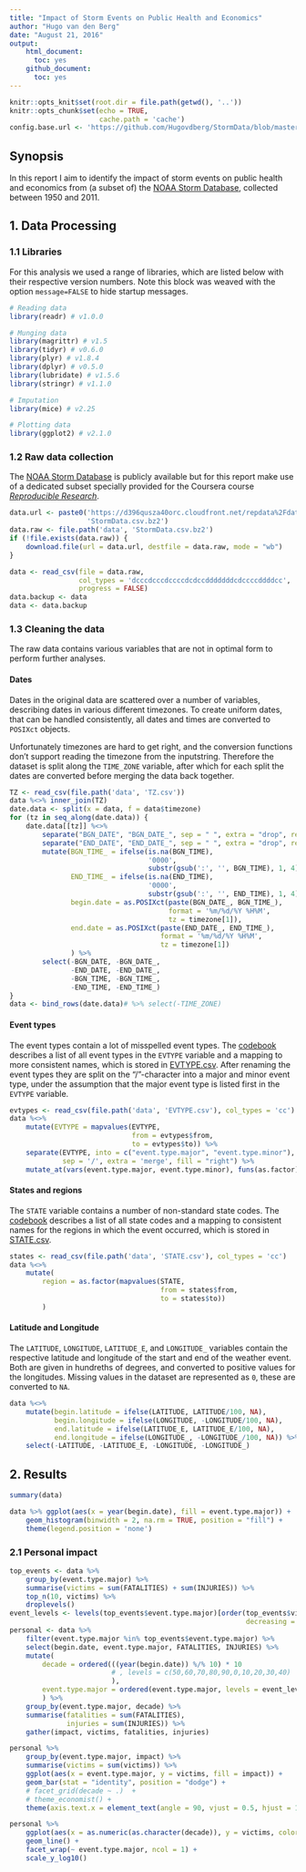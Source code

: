 ```yaml
---
title: "Impact of Storm Events on Public Health and Economics"
author: "Hugo van den Berg"
date: "August 21, 2016"
output: 
    html_document:
      toc: yes
    github_document:
      toc: yes
---
```


```r
knitr::opts_knit$set(root.dir = file.path(getwd(), '..'))
knitr::opts_chunk$set(echo = TRUE,
                      cache.path = 'cache')
config.base.url <- 'https://github.com/Hugovdberg/StormData/blob/master/'
```

## Synopsis

In this report I aim to identify the impact of storm events on public health
and economics from (a subset of) the [NOAA Storm Database][1], collected
between 1950 and 2011.


## 1. Data Processing

### 1.1 Libraries

For this analysis we used a range of libraries, which are listed below with
their respective version numbers.
Note this block was weaved with the option `message=FALSE` to hide startup
messages.

```r
# Reading data
library(readr) # v1.0.0

# Munging data
library(magrittr) # v1.5
library(tidyr) # v0.6.0
library(plyr) # v1.8.4
library(dplyr) # v0.5.0
library(lubridate) # v1.5.6
library(stringr) # v1.1.0

# Imputation
library(mice) # v2.25

# Plotting data
library(ggplot2) # v2.1.0
```

### 1.2 Raw data collection

The [NOAA Storm Database][1] is publicly available but for this report make use
of a dedicated subset specially provided for the Coursera course *[Reproducible
Research][2]*.

```r
data.url <- paste0('https://d396qusza40orc.cloudfront.net/repdata%2Fdata%2F',
                   'StormData.csv.bz2')
data.raw <- file.path('data', 'StormData.csv.bz2')
if (!file.exists(data.raw)) {
    download.file(url = data.url, destfile = data.raw, mode = "wb")
}

data <- read_csv(file = data.raw,
                 col_types = 'dcccdcccdccccdcdccdddddddcdccccddddcc',
                 progress = FALSE)
data.backup <- data
data <- data.backup
```

### 1.3 Cleaning the data

The raw data contains various variables that are not in optimal form to perform
further analyses.

#### Dates

Dates in the original data are scattered over a number of variables, describing
dates in various different timezones.
To create uniform dates, that can be handled consistently, all dates and times
are converted to `POSIXct` objects.

Unfortunately timezones are hard to get right, and the conversion functions
don't support reading the timezone from the inputstring.
Therefore the dataset is split along the `TIME_ZONE` variable, after which for
each split the dates are converted before merging the data back together.

```r
TZ <- read_csv(file.path('data', 'TZ.csv'))
data %<>% inner_join(TZ)
date.data <- split(x = data, f = data$timezone)
for (tz in seq_along(date.data)) {
    date.data[[tz]] %<>%
        separate("BGN_DATE", "BGN_DATE_", sep = " ", extra = "drop", remove = F) %>%
        separate("END_DATE", "END_DATE_", sep = " ", extra = "drop", remove = F) %>%
        mutate(BGN_TIME_ = ifelse(is.na(BGN_TIME),
                                  '0000',
                                  substr(gsub(':', '', BGN_TIME), 1, 4)),
               END_TIME_ = ifelse(is.na(END_TIME),
                                  '0000',
                                  substr(gsub(':', '', END_TIME), 1, 4)),
               begin.date = as.POSIXct(paste(BGN_DATE_, BGN_TIME_),
                                       format = '%m/%d/%Y %H%M',
                                       tz = timezone[1]),
               end.date = as.POSIXct(paste(END_DATE_, END_TIME_),
                                     format = '%m/%d/%Y %H%M',
                                     tz = timezone[1])
               ) %>%
        select(-BGN_DATE, -BGN_DATE_,
               -END_DATE, -END_DATE_,
               -BGN_TIME, -BGN_TIME_,
               -END_TIME, -END_TIME_)
}
data <- bind_rows(date.data)# %>% select(-TIME_ZONE)
```

#### Event types

The event types contain a lot of misspelled event types.
The [codebook][3] describes a list of all event types in the `EVTYPE` variable
and a mapping to more consistent names, which is stored in 
[EVTYPE.csv][4].
After renaming the event types they are split on the "/"-character into a
major and minor event type, under the assumption that the major event type is
listed first in the `EVTYPE` variable.

```r
evtypes <- read_csv(file.path('data', 'EVTYPE.csv'), col_types = 'cc')
data %<>% 
    mutate(EVTYPE = mapvalues(EVTYPE, 
                              from = evtypes$from, 
                              to = evtypes$to)) %>%
    separate(EVTYPE, into = c("event.type.major", "event.type.minor"), 
             sep = '/', extra = 'merge', fill = "right") %>%
    mutate_at(vars(event.type.major, event.type.minor), funs(as.factor))
```

#### States and regions

The `STATE` variable contains a number of non-standard state codes.
The [codebook][3] describes a list of all state codes and a mapping to
consistent names for the regions in which the event occurred, which is stored
in [STATE.csv][5].

```r
states <- read_csv(file.path('data', 'STATE.csv'), col_types = 'cc')
data %<>% 
    mutate(
        region = as.factor(mapvalues(STATE,
                                     from = states$from,
                                     to = states$to))
        )
```

#### Latitude and Longitude

The `LATITUDE`, `LONGITUDE`, `LATITUDE_E`, and `LONGITUDE_` variables contain
the respective latitude and longitude of the start and end of the weather
event.
Both are given in hundreths of degrees, and converted to positive values for
the longitudes.
Missing values in the dataset are represented as `0`, these are converted to
`NA`.

```r
data %<>%
    mutate(begin.latitude = ifelse(LATITUDE, LATITUDE/100, NA),
           begin.longitude = ifelse(LONGITUDE, -LONGITUDE/100, NA),
           end.latitude = ifelse(LATITUDE_E, LATITUDE_E/100, NA),
           end.longitude = ifelse(LONGITUDE_, -LONGITUDE_/100, NA)) %>%
    select(-LATITUDE, -LATITUDE_E, -LONGITUDE, -LONGITUDE_)
```
## 2. Results

```r
summary(data)

data %>% ggplot(aes(x = year(begin.date), fill = event.type.major)) +
    geom_histogram(binwidth = 2, na.rm = TRUE, position = "fill") +
    theme(legend.position = 'none')
```

### 2.1 Personal impact



```r
top_events <- data %>%
    group_by(event.type.major) %>%
    summarise(victims = sum(FATALITIES) + sum(INJURIES)) %>%
    top_n(10, victims) %>%
    droplevels()
event_levels <- levels(top_events$event.type.major)[order(top_events$victims,
                                                          decreasing = TRUE)]
personal <- data %>%
    filter(event.type.major %in% top_events$event.type.major) %>%
    select(begin.date, event.type.major, FATALITIES, INJURIES) %>%
    mutate(
        decade = ordered(((year(begin.date)) %/% 10) * 10
                         # , levels = c(50,60,70,80,90,0,10,20,30,40)
                         ),
        event.type.major = ordered(event.type.major, levels = event_levels)
        ) %>%
    group_by(event.type.major, decade) %>%
    summarise(fatalities = sum(FATALITIES),
              injuries = sum(INJURIES)) %>%
    gather(impact, victims, fatalities, injuries)

personal %>%
    group_by(event.type.major, impact) %>%
    summarise(victims = sum(victims)) %>%
    ggplot(aes(x = event.type.major, y = victims, fill = impact)) +
    geom_bar(stat = "identity", position = "dodge") +
    # facet_grid(decade ~ .)  +
    # theme_economist() +
    theme(axis.text.x = element_text(angle = 90, vjust = 0.5, hjust = 1))
```

```r
personal %>%
    ggplot(aes(x = as.numeric(as.character(decade)), y = victims, color = impact)) +
    geom_line() +
    facet_wrap(~ event.type.major, ncol = 1) +
    scale_y_log10()
```

[1]: http://www.ncdc.noaa.gov/stormevents/ 
[2]: https://www.coursera.org/learn/reproducible-research
[3]: `r config.base.url`doc/CodeBook.md
[4]: `r config.base.url`data/EVTYPE.csv
[5]: `r config.base.url`data/STATE.csv
